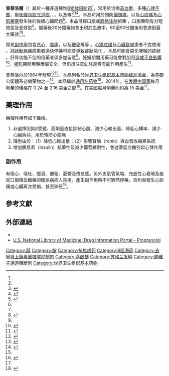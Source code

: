 {{Drugbox
| Watchedfields = changed
| verifiedrevid = 464216937
| IUPAC_name = (''RS'')-1-(1-methylethylamino)-3-(1-naphthyloxy)propan-2-ol
| image = Propranolol.svg
| width = 250
| image2 = Propranolol ball-and-stick model.png
| width2 = 250
| chirality = [[外消旋混合物|外消旋混合物]]
| drug_name =
<!--Clinical data-->
| tradename = Inderal
| Drugs.com = {{drugs.com|monograph|propranolol-hydrochloride}}
| licence_US = Propranolol
| pregnancy_AU = C
| pregnancy_US = C
| legal_AU = S4
| legal_UK = POM
| legal_US = Rx-only
| legal_CA = Rx-only
| routes_of_administration = 口服、肛門塞劑、直腸、[[靜脈注射|靜脈注射]]

<!--Pharmacokinetic data-->
| bioavailability = 26%
| metabolism = [[肝臟|肝臟]] (extensive) [[CYP1A2|1A2]], [[CYP2D6|2D6]]; minor: [[CYP2C19|2C19]], [[CYP3A4|3A4]]
| elimination_half-life = 4–5 小時
| excretion = [[腎|腎]]（<1%）

<!--Identifiers-->
| CAS_number_Ref = {{cascite|correct|??}}
| CAS_number = 525-66-6
| ATC_prefix = C07
| ATC_suffix = AA05
| PubChem = 4946
| IUPHAR_ligand = 564
| DrugBank_Ref = {{drugbankcite|correct|drugbank}}
| DrugBank = DB00571
| ChemSpiderID_Ref = {{chemspidercite|correct|chemspider}}
| ChemSpiderID = 4777
| UNII_Ref = {{fdacite|correct|FDA}}
| UNII = 9Y8NXQ24VQ
| KEGG_Ref = {{keggcite|correct|kegg}}
| KEGG = D08443
| ChEBI_Ref = {{ebicite|correct|EBI}}
| ChEBI = 8499
| ChEMBL_Ref = {{ebicite|correct|EBI}}
| ChEMBL = 27

<!--Chemical data-->
| C=16 | H=21 | N=1 | O=2
| molecular_weight = 259.34 g/mol
| smiles = CC(NCC(O)COC1=C(C=CC=C2)C2=CC=C1)C
| StdInChI_Ref = {{stdinchicite|correct|chemspider}}
| StdInChI = 1S/C16H21NO2/c1-12(2)17-10-14(18)11-19-16-9-5-7-13-6-3-4-8-15(13)16/h3-9,12,14,17-18H,10-11H2,1-2H3
| StdInChIKey_Ref = {{stdinchicite|correct|chemspider}}
| StdInChIKey = AQHHHDLHHXJYJD-UHFFFAOYSA-N
}}
{{medical}}
<!-- Definition and medical uses -->
'''普萘洛爾'''（{{lang|en|Propranolol}}）屬於一種非選擇性[[Β受体阻断药|Β受体阻断药]]<ref name=AHFS2015/>，常用於治療[[高血壓|高血壓]]、多種[[心律不整|心律不整]]、[[甲状腺功能亢进症|甲状腺功能亢进症]]、{{tsl|en|capillary hemangioma|微血管瘤}}、{{tsl|en|performance anxiety|表演焦慮症}}，以及{{tsl|en|essential tremor|本態性顫抖}}等<ref name=AHFS2015/><ref name=Dav2006>{{cite journal|last1=Davidson|first1=JR|title=Pharmacotherapy of social anxiety disorder: what does the evidence tell us?|journal=The Journal of Clinical Psychiatry|date=2006|volume=67 Suppl 12|pages=20–6|pmid=17092192}}</ref><ref name="Chinnadurai2016">{{cite journal|last1=Chinnadurai|first1=S|last2=Fonnesbeck|first2=C|last3=Snyder|first3=KM|last4=Sathe|first4=NA|last5=Morad|first5=A|last6=Likis|first6=FE|last7=McPheeters|first7=ML|title=Pharmacologic Interventions for Infantile Hemangioma: A Meta-analysis.|journal=Pediatrics|date=February 2016|volume=137|issue=2|pmid=26772662|doi=10.1542/peds.2015-3896|pages=e20153896}}</ref>。本品可用於預防[[偏頭痛|偏頭痛]]，以及[[心绞痛|心绞痛]]及[[心肌梗塞|心肌梗塞]]發生後的後續心臟問題<ref name=AHFS2015>{{cite web | title = Propranolol hydrochloride | work = Monograph | url = http://www.drugs.com/monograph/propranolol-hydrochloride.html | publisher = The American Society of Health-System Pharmacists | accessdate = 2015-01-01 | archive-date = 2020-05-19 | archive-url = https://web.archive.org/web/20200519095818/https://www.drugs.com/monograph/propranolol-hydrochloride.html | dead-url = no }}</ref>。本品可經口服或[[靜脈注射|靜脈注射]]給藥<!-- <ref name=AHFS2015/> -->，口服藥劑有分短效型及長效型<ref name=AHFS2015/>。服藥後30分鐘藥物會出現於血液中，60至90分鐘後則會達到最大藥效<ref name=AHFS2015/><ref>{{cite book|last1=Bryson|first1=Peter D.|title=Comprehensive review in toxicology for emergency clinicians|date=1997|publisher=Taylor & Francis|location=Washington, DC|isbn=9781560326120|page=167|edition=3|url=https://books.google.com/books?id=f7009NkJv70C&pg=PA167|access-date=2017-01-30|archive-date=2020-12-15|archive-url=https://web.archive.org/web/20201215042936/https://books.google.com/books?id=f7009NkJv70C&pg=PA167|dead-url=no}}</ref>。

<!-- Side effects and mechanism-->
常見[[副作用|副作用]]包含[[恶心|恶心]]、[[腹痛|腹痛]]，以及[[便秘|便秘]]等等<!-- <ref name=AHFS2015/> -->。[[心跳过缓|心跳过缓]]及[[心臟衰竭|心臟衰竭]]患者不宜使用<!-- <ref name=AHFS2015/> -->。[[冠狀動脈疾病|冠狀動脈疾病]]患者過快停藥可能會導致症狀惡化<!-- <ref name=AHFS2015/> -->。本品可能會惡化[[哮喘|哮喘]]的症狀<!-- <ref name=AHFS2015/> -->，肝腎功能不佳的用藥者須多加留意<ref name=AHFS2015/>。妊娠期間用藥可能會對胎兒[[致畸胎物|造成不良影響]]<ref>{{cite web|title=Prescribing medicines in pregnancy database|url=http://www.tga.gov.au/hp/medicines-pregnancy.htm#.U1Yw8Bc3tqw|work=Australian Government|accessdate=2014-04-22|date=2014-03-03|archive-date=2014-10-09|archive-url=https://web.archive.org/web/20141009024126/http://www.tga.gov.au/hp/medicines-pregnancy.htm#.U1Yw8Bc3tqw|dead-url=no}}</ref>。[[母乳餵養|哺乳]]期間用藥應屬安全，但仍須注意幼兒是否有副作用產生<ref>{{cite book|last=Gerald G. Briggs|first=Roger K. Freeman, Sumner J. Yaffe|title=Drugs in pregnancy and lactation : a reference guide to fetal and neonatal risk|date=2011|publisher=Wolters Kluwer Health/Lippincott Williams & Wilkins|location=Philadelphia|isbn=9781608317080|page=1226|edition=9th|url=https://books.google.ca/books?id=OIgTE4aynrMC&pg=PA1226|access-date=2017-01-30|archive-date=2017-02-14|archive-url=https://web.archive.org/web/20170214212837/https://books.google.ca/books?id=OIgTE4aynrMC&pg=PA1226|dead-url=no}}</ref>。

<!-- History, society and culture -->
普萘洛尔於1964年發現<ref>{{cite journal|last1=Russell|first1=RM|title=The enigma of beta-carotene in carcinogenesis: what can be learned from animal studies.|journal=The Journal of Nutrition|date=January 2004|volume=134|issue=1|pages=262S-268S|pmid=14704331}}</ref><ref>{{cite book|last1=Ravina|first1=Enrique|title=The evolution of drug discovery : from traditional medicines to modern drugs|date=2011|publisher=Wiley-VCH|location=Weinheim|isbn=9783527326693|page=331|edition=1. Aufl.|url=https://books.google.ca/books?id=iDNy0XxGqT8C&pg=PA331|access-date=2017-01-30|archive-date=2017-02-14|archive-url=https://web.archive.org/web/20170214213448/https://books.google.ca/books?id=iDNy0XxGqT8C&pg=PA331|dead-url=no}}</ref>。本品列名於[[世界卫生组织基本药物标准清单|世界卫生组织基本药物标准清单]]，為基礎公衛體系必備藥物之一<ref name=WHO19th>{{cite web|title=WHO Model List of Essential Medicines (19th List)|url=http://www.who.int/medicines/publications/essentialmedicines/EML_2015_FINAL_amended_NOV2015.pdf?ua=1|work=World Health Organization|accessdate=2016-12-08|date=April 2015|archive-date=2016-12-13|archive-url=https://web.archive.org/web/20161213052708/http://www.who.int/medicines/publications/essentialmedicines/EML_2015_FINAL_amended_NOV2015.pdf?ua=1|dead-url=no}}</ref>。本品屬於[[通用名药物|通用名药物]]<ref name=AHFS2015/>。2014年，在[[发展中国家|发展中国家]]每月劑量的價格在 0.24 至 2.16 美金之間<ref>{{cite web|title=Propranolol|url=http://erc.msh.org/dmpguide/resultsdetail.cfm?language=english&code=PPL40T&s_year=2014&year=2014&str=40%20mg&desc=Propranolol%20HCl&pack=new&frm=TAB-CAP&rte=PO&class_code2=12%2E3%2E&supplement=&class_name=%2807%2E%29Antimigraine%20medicines%3Cbr%3E%2812%2E1%2E%29Antianginal%20medicines%3Cbr%3E%2812%2E2%2E%29Antiarrhythmic%20medicines%3Cbr%3E%2812%2E3%2E%29Antihypertensive%20medicines%3Cbr%3E|website=International Drug Price Indicator Guide|accessdate=January 2016}}{{Dead link|date=2018年6月 |bot=InternetArchiveBot |fix-attempted=no }}</ref>。在美國每月劑量則約為 15 美金<ref name=AHFS2015/>。

==藥理作用==
藥理作用有如下幾種。
#非選擇阻抑β受體、高劑量直接抑制心肌、減少心輸出量、降低心搏率、減少心臟負荷、用於預防心絞痛
#降壓由於：（1）降低心輸出量；（2）影響腎酶（renin）與血管收縮素系統
#增加胰島素（insulin）抗藥性及減少葡萄糖耐性，會遮蓋低血糖引起心悸作用

===副作用===
有噁心、嘔吐、腹瀉、便秘、憂鬱及倦怠感。另外支氣管氣喘、充血性心衰竭及接受口服降血糖藥的糖尿病病人禁用。產生副作用時不可驟然停藥，否則易發生心絞痛或心臟再次受損，甚至猝死<ref>{{Cite web|url=http://www.drugs.com/propranolol.html|title=Propranolol|accessdate=2016-01-01|author=|date=|publisher=|archive-date=2021-01-26|archive-url=https://web.archive.org/web/20210126081814/http://www.drugs.com/propranolol.html|dead-url=no}}</ref>。

==參考文獻==
{{Reflist|2}}

==外部連結==
* {{Cite journal|title=Sir James Black and propranolol. The role of the basic sciences in the history of cardiovascular pharmacology|url=https://pubmed.ncbi.nlm.nih.gov/9456487|last=Stapleton|first=M. P.|date=1997|journal=Texas Heart Institute Journal|issue=4|volume=24|pages=336–342|issn=0730-2347|pmc=PMC325477|pmid=9456487|access-date=2021-11-10|archive-date=2021-11-10|archive-url=https://web.archive.org/web/20211110153635/https://pubmed.ncbi.nlm.nih.gov/9456487/|dead-url=no}}
* [http://druginfo.nlm.nih.gov/drugportal/dpdirect.jsp?name=propranolol U.S. National Library of Medicine: Drug Information Portal - Propranolol] {{Wayback|url=http://druginfo.nlm.nih.gov/drugportal/dpdirect.jsp?name=propranolol |date=20130703170135 }}

{{Β受体阻滞剂}}
{{Anxiolytics}}
{{通道阻滞剂}}
{{Serotonergics}}
{{Authority control}}

[[Category:醇|Category:醇]]
[[Category:胺|Category:胺]]
[[Category:抗焦虑药|Category:抗焦虑药]]
[[Category:Β阻滞药|Category:Β阻滞药]]
[[Category:去甲肾上腺素重摄取抑制剂|Category:去甲肾上腺素重摄取抑制剂]]
[[Category:萘酚醚|Category:萘酚醚]]
[[Category:苏格兰发明|Category:苏格兰发明]]
[[Category:鈉離子通道阻斷劑|Category:鈉離子通道阻斷劑]]
[[Category:世界卫生组织基本药物|Category:世界卫生组织基本药物]]